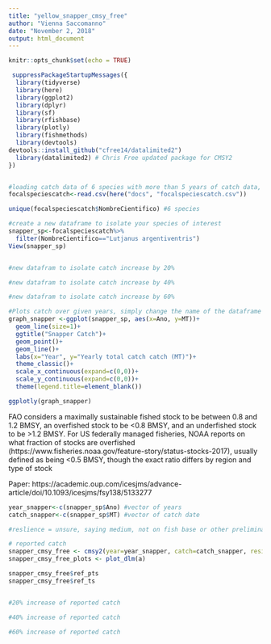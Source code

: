```yaml
---
title: "yellow_snapper_cmsy_free"
author: "Vienna Saccomanno"
date: "November 2, 2018"
output: html_document
---
```


```r
knitr::opts_chunk$set(echo = TRUE)
```

```r


 suppressPackageStartupMessages({
  library(tidyverse)
  library(here)
  library(ggplot2)
  library(dplyr)
  library(sf)
  library(rfishbase)
  library(plotly)
  library(fishmethods)
  library(devtools)
devtools::install_github("cfree14/datalimited2") 
  library(datalimited2) # Chris Free updated package for CMSY2
})



```

```r
#loading catch data of 6 species with more than 5 years of catch data, detailed code for this dataset is in the "landing sites.rmd" in docs 
focalspeciescatch<-read.csv(here("docs", "focalspeciescatch.csv"))

unique(focalspeciescatch$NombreCientifico) #6 species 

#create a new dataframe to isolate your species of interest 
snapper_sp<-focalspeciescatch%>%
  filter(NombreCientifico=="Lutjanus argentiventris")
View(snapper_sp)


#new datafram to isolate catch increase by 20%

#new datafram to isolate catch increase by 40%

#new datafram to isolate catch increase by 60%
```

```r
#Plots catch over given years, simply change the name of the dataframe ie "Octopus"
graph_snapper <-ggplot(snapper_sp, aes(x=Ano, y=MT))+
  geom_line(size=1)+
  ggtitle("Snapper Catch")+
  geom_point()+
  geom_line()+
  labs(x="Year", y="Yearly total catch catch (MT)")+
  theme_classic()+
  scale_x_continuous(expand=c(0,0))+
  scale_y_continuous(expand=c(0,0))+
  theme(legend.title=element_blank())

ggplotly(graph_snapper)
```
FAO considers a maximally sustainable fished stock to be between 0.8 and 1.2 BMSY, an overfished stock to be <0.8 BMSY, and an underfished stock to be >1.2 BMSY. For US federally managed fisheries, NOAA reports on what fraction of stocks are overfished (https://www.fisheries.noaa.gov/feature-story/status-stocks-2017), usually defined as being <0.5 BMSY, though the exact ratio differs by region and type of stock

Paper: https://academic.oup.com/icesjms/advance-article/doi/10.1093/icesjms/fsy138/5133277


```r

year_snapper<-c(snapper_sp$Ano) #vector of years
catch_snapper<-c(snapper_sp$MT) #vector of catch date 

#reslience = unsure, saying medium, not on fish base or other preliminary searches

# reported catch
snapper_cmsy_free <- cmsy2(year=year_snapper, catch=catch_snapper, resilience = "Medium")
snapper_cmsy_free_plots <- plot_dlm(a)

snapper_cmsy_free$ref_pts
snapper_cmsy_free$ref_ts


#20% increase of reported catch

#40% increase of reported catch

#60% increase of reported catch

```

